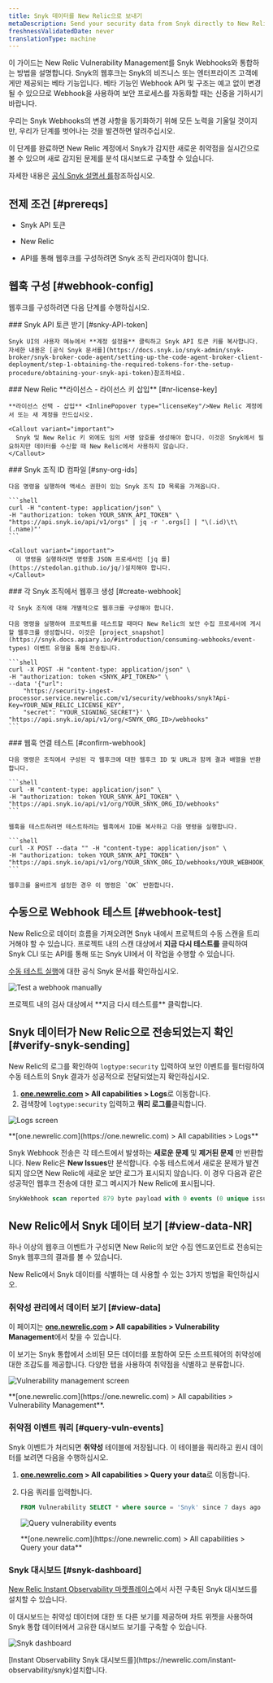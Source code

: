 ```yaml
---
title: Snyk 데이터를 New Relic으로 보내기
metaDescription: Send your security data from Snyk directly to New Relic.
freshnessValidatedDate: never
translationType: machine
---
```







이 가이드는 New Relic Vulnerability Management를 Snyk Webhooks와 통합하는 방법을 설명합니다. Snyk의 웹후크는 Snyk의 비즈니스 또는 엔터프라이즈 고객에게만 제공되는 베타 기능입니다. 베타 기능인 Webhook API 및 구조는 예고 없이 변경될 수 있으므로 Webhook을 사용하여 보안 프로세스를 자동화할 때는 신중을 기하시기 바랍니다.

우리는 Snyk Webhooks의 변경 사항을 동기화하기 위해 모든 노력을 기울일 것이지만, 우리가 단계를 벗어나는 것을 발견하면 알려주십시오.

이 단계를 완료하면 New Relic 계정에서 Snyk가 감지한 새로운 취약점을 실시간으로 볼 수 있으며 새로 감지된 문제를 분석 대시보드로 구축할 수 있습니다.

자세한 내용은 [공식 Snyk 설명서 를](https://snyk.docs.apiary.io/#reference/webhooks)참조하십시오.

## 전제 조건 [#prereqs]

* Snyk API 토큰

* New Relic

  <InlinePopover type="licenseKey"/>

* API를 통해 웹후크를 구성하려면 Snyk 조직 관리자여야 합니다.

## 웹훅 구성 [#webhook-config]

웹후크를 구성하려면 다음 단계를 수행하십시오.

<Steps>
  <Step>
    ### Snyk API 토큰 받기 [#snky-API-token]

    Snyk UI의 사용자 메뉴에서 **계정 설정을** 클릭하고 Snyk API 토큰 키를 복사합니다. 자세한 내용은 [공식 Snyk 문서를](https://docs.snyk.io/snyk-admin/snyk-broker/snyk-broker-code-agent/setting-up-the-code-agent-broker-client-deployment/step-1-obtaining-the-required-tokens-for-the-setup-procedure/obtaining-your-snyk-api-token)참조하세요.
  </Step>

  <Step>
    ### New Relic **라이선스 - 라이선스 키 삽입** [#nr-license-key]

    **라이선스 선택 - 삽입** <InlinePopover type="licenseKey"/>New Relic 계정에서 또는 새 계정을 만드십시오.

    <Callout variant="important">
      Snyk 및 New Relic 키 외에도 임의 서명 암호를 생성해야 합니다. 이것은 Snyk에서 필요하지만 데이터를 수신할 때 New Relic에서 사용하지 않습니다.
    </Callout>
  </Step>

  <Step>
    ### Snyk 조직 ID 컴파일 [#sny-org-ids]

    다음 명령을 실행하여 액세스 권한이 있는 Snyk 조직 ID 목록을 가져옵니다.

    ```shell
    curl -H "content-type: application/json" \
    -H "authorization: token YOUR_SNYK_API_TOKEN" \
    "https://api.snyk.io/api/v1/orgs" | jq -r '.orgs[] | "\(.id)\t\(.name)"'
    ```

    <Callout variant="important">
      이 명령을 실행하려면 명령줄 JSON 프로세서인 [jq 를](https://stedolan.github.io/jq/)설치해야 합니다.
    </Callout>
  </Step>

  <Step>
    ### 각 Snyk 조직에서 웹후크 생성 [#create-webhook]

    각 Snyk 조직에 대해 개별적으로 웹후크를 구성해야 합니다.

    다음 명령을 실행하여 프로젝트를 테스트할 때마다 New Relic의 보안 수집 프로세서에 게시할 웹후크를 생성합니다. 이것은 [project_snapshot](https://snyk.docs.apiary.io/#introduction/consuming-webhooks/event-types) 이벤트 유형을 통해 전송됩니다.

    ```shell
    curl -X POST -H "content-type: application/json" \
    -H "authorization: token <SNYK_API_TOKEN>" \
    --data '{"url": 
        "https://security-ingest-processor.service.newrelic.com/v1/security/webhooks/snyk?Api-Key=YOUR_NEW_RELIC_LICENSE_KEY",
        "secret": "YOUR_SIGNING_SECRET"}' \
    "https://api.snyk.io/api/v1/org/<SNYK_ORG_ID>/webhooks"
    ```
  </Step>

  <Step>
    ### 웹훅 연결 테스트 [#confirm-webhook]

    다음 명령은 조직에서 구성된 각 웹후크에 대한 웹후크 ID 및 URL과 함께 결과 배열을 반환합니다.

    ```shell
    curl -H "content-type: application/json" \
    -H "authorization: token YOUR_SNYK_API_TOKEN" \
    "https://api.snyk.io/api/v1/org/YOUR_SNYK_ORG_ID/webhooks"
    ```

    웹훅을 테스트하려면 테스트하려는 웹훅에서 ID를 복사하고 다음 명령을 실행합니다.

    ```shell
    curl -X POST --data "" -H "content-type: application/json" \
    -H "authorization: token YOUR_SNYK_API_TOKEN" \
    "https://api.snyk.io/api/v1/org/YOUR_SNYK_ORG_ID/webhooks/YOUR_WEBHOOK_ID/ping"
    ```

    웹후크를 올바르게 설정한 경우 이 명령은 `OK` 반환합니다.
  </Step>
</Steps>

## 수동으로 Webhook 테스트 [#webhook-test]

New Relic으로 데이터 흐름을 가져오려면 Snyk 내에서 프로젝트의 수동 스캔을 트리거해야 할 수 있습니다. 프로젝트 내의 스캔 대상에서 **지금 다시 테스트를** 클릭하여 Snyk CLI 또는 API를 통해 또는 Snyk UI에서 이 작업을 수행할 수 있습니다.

[수동 테스트 실행](https://docs.snyk.io/getting-started/running-tests#run-tests-manually)에 대한 공식 Snyk 문서를 확인하십시오.

<img
  title="Test a webhook manually"
  alt="Test a webhook manually"
  src={vulnerabilitymanagementTestWebhook}
/>

<figcaption>
  프로젝트 내의 검사 대상에서 **지금 다시 테스트를** 클릭합니다.
</figcaption>

## Snyk 데이터가 New Relic으로 전송되었는지 확인 [#verify-snyk-sending]

New Relic의 로그를 확인하여 `logtype:security` 입력하여 보안 이벤트를 필터링하여 수동 테스트의 Snyk 결과가 성공적으로 전달되었는지 확인하십시오.

1. **[one.newrelic.com](https://one.newrelic.com) > All capabilities > Logs**로 이동합니다.
2. 검색창에 `logtype:security` 입력하고 **쿼리 로그를**클릭합니다.

<img
  title="Logs screen"
  alt="Logs screen"
  src={vulnerabilitymanagementVerifySnykData}
/>

<figcaption>
  **[one.newrelic.com](https://one.newrelic.com) > All capabilities > Logs**
</figcaption>

Snyk Webhook 전송은 각 테스트에서 발생하는 **새로운 문제** 및 **제거된 문제** 만 반환합니다. New Relic은 **New Issues**만 분석합니다. 수동 테스트에서 새로운 문제가 발견되지 않으면 New Relic에 새로운 보안 로그가 표시되지 않습니다. 이 경우 다음과 같은 성공적인 웹후크 전송에 대한 로그 메시지가 New Relic에 표시됩니다.

```sql
SnykWebhook scan reported 879 byte payload with 0 events (0 unique issue ids) from '' errors=no
```

## New Relic에서 Snyk 데이터 보기 [#view-data-NR]

하나 이상의 웹후크 이벤트가 구성되면 New Relic의 보안 수집 엔드포인트로 전송되는 Snyk 웹후크의 결과를 볼 수 있습니다.

New Relic에서 Snyk 데이터를 식별하는 데 사용할 수 있는 3가지 방법을 확인하십시오.

### 취약성 관리에서 데이터 보기 [#view-data]

이 페이지는 **[one.newrelic.com](https://one.newrelic.com) > All capabilities > Vulnerability Management**에서 찾을 수 있습니다.

이 보기는 Snyk 통합에서 소비된 모든 데이터를 포함하여 모든 소프트웨어의 취약성에 대한 조감도를 제공합니다. 다양한 탭을 사용하여 취약점을 식별하고 분류합니다.

<img
  title="Vulnerability management screen"
  alt="Vulnerability management screen"
  src={accountsVmLanding}
/>

<figcaption>
  **[one.newrelic.com](https://one.newrelic.com) > All capabilities > Vulnerability Management**.
</figcaption>

### 취약점 이벤트 쿼리 [#query-vuln-events]

Snyk 이벤트가 처리되면 **취약성** 테이블에 저장됩니다. 이 테이블을 쿼리하고 원시 데이터를 보려면 다음을 수행하십시오.

1. **[one.newrelic.com](https://one.newrelic.com) > All capabilities > Query your data**로 이동합니다.

2. 다음 쿼리를 입력합니다.

   ```sql
   FROM Vulnerability SELECT * where source = 'Snyk' since 7 days ago
   ```

   <img
     title="Query vulnerability events"
     alt="Query vulnerability events"
     src={vulnerabilitymanagementQueryVulnEvents}
   />

   <figcaption>
     **[one.newrelic.com](https://one.newrelic.com) > All capabilities > Query your data**
   </figcaption>

### Snyk 대시보드 [#snyk-dashboard]

[New Relic Instant Observability 마켓플레이스](https://newrelic.com/instant-observability/snyk)에서 사전 구축된 Snyk 대시보드를 설치할 수 있습니다.

이 대시보드는 취약성 데이터에 대한 또 다른 보기를 제공하며 차트 위젯을 사용하여 Snyk 통합 데이터에서 고유한 대시보드 보기를 구축할 수 있습니다.

<img
  title="Snyk dashboard"
  alt="Snyk dashboard"
  src={vmSnykDashboard}
/>

<figcaption>
  [Instant Observability Snyk 대시보드를](https://newrelic.com/instant-observability/snyk)설치합니다.
</figcaption>